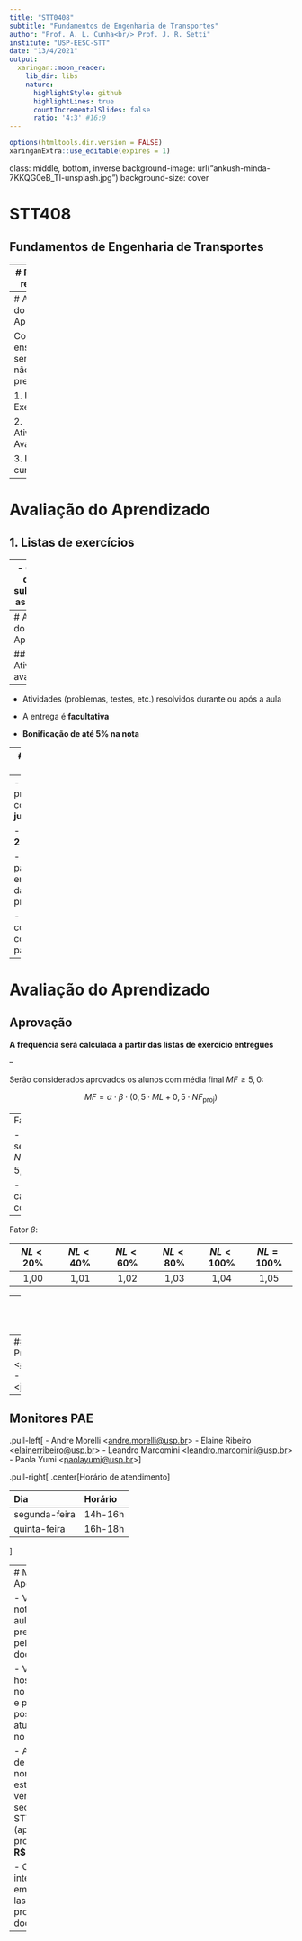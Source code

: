 ```yaml
---
title: "STT0408"
subtitle: "Fundamentos de Engenharia de Transportes"
author: "Prof. A. L. Cunha<br/> Prof. J. R. Setti"
institute: "USP-EESC-STT"
date: "13/4/2021"
output:
  xaringan::moon_reader:
    lib_dir: libs
    nature:
      highlightStyle: github
      highlightLines: true
      countIncrementalSlides: false
      ratio: '4:3' #16:9
---
```



```r
options(htmltools.dir.version = FALSE)
xaringanExtra::use_editable(expires = 1)
```

class: middle, bottom, inverse
background-image: url("ankush-minda-7KKQG0eB_TI-unsplash.jpg")
background-size: cover


# STT408 
## Fundamentos de Engenharia de Transportes

---
# Programa resumido

- Os sistemas de transporte: componentes, organização e importância econômica

- Locomoção de veículos ferroviários

- Locomoção de veículos rodoviários

- Fluxo de veículos e seu controle

- Capacidade viária

- Fluxo de veículos em cruzamentos de vias

---
# Avaliação do Aprendizado

Como o ensino neste semestre não será presencial:

1. Listas de Exercícios

2. Atividades Avaliativas

3. Projeto de curso

---
# Avaliação do Aprendizado

## 1. Listas de exercícios

--
- Conjunto de listas substituindo as "provas"

- A entrega é **obrigatória**

- Listas não entregues => **ZERO**

- **Penalização de 1 ponto/dia** de atraso na entrega

---
# Avaliação do Aprendizado

## 2. Atividades avaliativas

--
- Atividades (problemas, testes, etc.) resolvidos durante ou após a aula

- A entrega é **facultativa**

- **Bonificação de até 5% na nota**

 
---
# Avaliação do Aprendizado

##3. Projeto de curso

--
- Entrega do projeto completo: **5 de julho de 2021**

- Em grupos de **2 alunos**

- Relatórios parciais entregues em datas preestabelecidas

- Relatório final com as devidas correções parciais


---
# Avaliação do Aprendizado

## Aprovação

**A frequência será calculada a partir das listas de exercício entregues**

--

Serão considerados aprovados os alunos com média final $MF \geq 5,0$:

$$MF = \alpha \cdot \beta \cdot (0,5 \cdot ML + 0,5 \cdot NF_{\text{proj}})$$

--
Fator $\alpha$:

- $\alpha = 0$ : se $NF_{\text{proj}} < 5,0$

- $\alpha = 1$ : caso contrário

--

Fator $\beta$:

| $NL \lt 20\%$ | $NL \lt 40\%$ | $NL \lt 60\%$ | $NL \lt 80\%$ | $NL \lt 100\%$ | $NL = 100\%$ |
| :---: | :---: | :---: | :---: | :---: | :---: |
| 1,00  | 1,01  | 1,02  | 1,03  | 1,04  | 1,05  |


---
# Monitores e Plantões de dúvidas

Utilizem o **Mural Classroom** para qualquer dúvida.

--
## Docentes
- Prof. A. L. Cunha <<alcunha@usp.br>>
- Prof. J. R. Setti <<jrasetti@usp.br>>


--
## Monitores PAE
.pull-left[
- Andre Morelli <<andre.morelli@usp.br>>
- Elaine Ribeiro <<elainerribeiro@usp.br>>
- Leandro Marcomini <<leandro.marcomini@usp.br>>
- Paola Yumi <<paolayumi@usp.br>>
]

.pull-right[
.center[Horário de atendimento]

|Dia    | Horário|
| :---  | :---   |
| segunda-feira  | 14h-16h |
| quinta-feira  | 16h-18h |

]

---
# Material de Apoio

- Vídeos e notas de aulas preparados pelos docente

- Vídeos hospedados no YouTube e playlist postada e atualizada no mural

- As notas de aula normalmente estariam à venda na secretaria do STT <br/>(apostila prof. Setti) : **R$ 50,00**

- Os alunos interessados em adquirí-las devem procurar os docentes

---
 

<!-- --- -->
<!-- class: middle, center, inverse -->

<!-- # Engenharia de Transportes -->

<!-- --- -->
<!-- class: middle, center, inverse -->

<!-- <iframe width="800" height="600" src="https://www.youtube.com/embed/Cmoczxuv_C8" title="YouTube video player" frameborder="0" allow="accelerometer; autoplay; clipboard-write; encrypted-media; gyroscope; picture-in-picture" allowfullscreen></iframe> -->

<!-- --- -->
